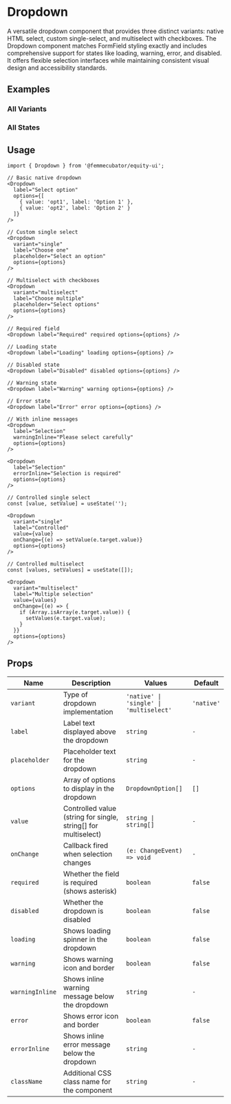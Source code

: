 
<Meta of={DropdownStories} />

# Dropdown

A versatile dropdown component that provides three distinct variants: native HTML select, custom single-select, and multiselect with checkboxes. The Dropdown component matches FormField styling exactly and includes comprehensive support for states like loading, warning, error, and disabled. It offers flexible selection interfaces while maintaining consistent visual design and accessibility standards.

## Examples

### All Variants

<Canvas of={DropdownStories.AllVariants} />

### All States

<Canvas of={DropdownStories.AllStates} />

## Usage

```tsx
import { Dropdown } from '@femmecubator/equity-ui';

// Basic native dropdown
<Dropdown
  label="Select option"
  options={[
    { value: 'opt1', label: 'Option 1' },
    { value: 'opt2', label: 'Option 2' }
  ]}
/>

// Custom single select
<Dropdown
  variant="single"
  label="Choose one"
  placeholder="Select an option"
  options={options}
/>

// Multiselect with checkboxes
<Dropdown
  variant="multiselect"
  label="Choose multiple"
  placeholder="Select options"
  options={options}
/>

// Required field
<Dropdown label="Required" required options={options} />

// Loading state
<Dropdown label="Loading" loading options={options} />

// Disabled state
<Dropdown label="Disabled" disabled options={options} />

// Warning state
<Dropdown label="Warning" warning options={options} />

// Error state
<Dropdown label="Error" error options={options} />

// With inline messages
<Dropdown
  label="Selection"
  warningInline="Please select carefully"
  options={options}
/>

<Dropdown
  label="Selection"
  errorInline="Selection is required"
  options={options}
/>

// Controlled single select
const [value, setValue] = useState('');

<Dropdown
  variant="single"
  label="Controlled"
  value={value}
  onChange={(e) => setValue(e.target.value)}
  options={options}
/>

// Controlled multiselect
const [values, setValues] = useState([]);

<Dropdown
  variant="multiselect"
  label="Multiple selection"
  value={values}
  onChange={(e) => {
    if (Array.isArray(e.target.value)) {
      setValues(e.target.value);
    }
  }}
  options={options}
/>
```

## Props

<table>
  <thead>
    <tr>
      <th style={{ textAlign: 'left' }}>Name</th>
      <th style={{ textAlign: 'left' }}>Description</th>
      <th style={{ textAlign: 'left' }}>Values</th>
      <th style={{ textAlign: 'left' }}>Default</th>
    </tr>
  </thead>
  <tbody>
    <tr>
      <td>
        <code>variant</code>
      </td>
      <td>Type of dropdown implementation</td>
      <td>
        <code>'native' | 'single' | 'multiselect'</code>
      </td>
      <td>
        <code>'native'</code>
      </td>
    </tr>
    <tr>
      <td>
        <code>label</code>
      </td>
      <td>Label text displayed above the dropdown</td>
      <td>
        <code>string</code>
      </td>
      <td>
        <code>-</code>
      </td>
    </tr>
    <tr>
      <td>
        <code>placeholder</code>
      </td>
      <td>Placeholder text for the dropdown</td>
      <td>
        <code>string</code>
      </td>
      <td>
        <code>-</code>
      </td>
    </tr>
    <tr>
      <td>
        <code>options</code>
      </td>
      <td>Array of options to display in the dropdown</td>
      <td>
        <code>DropdownOption[]</code>
      </td>
      <td>
        <code>[]</code>
      </td>
    </tr>
    <tr>
      <td>
        <code>value</code>
      </td>
      <td>Controlled value (string for single, string[] for multiselect)</td>
      <td>
        <code>string | string[]</code>
      </td>
      <td>
        <code>-</code>
      </td>
    </tr>
    <tr>
      <td>
        <code>onChange</code>
      </td>
      <td>Callback fired when selection changes</td>
      <td>
        <code>(e: ChangeEvent) => void</code>
      </td>
      <td>
        <code>-</code>
      </td>
    </tr>
    <tr>
      <td>
        <code>required</code>
      </td>
      <td>Whether the field is required (shows asterisk)</td>
      <td>
        <code>boolean</code>
      </td>
      <td>
        <code>false</code>
      </td>
    </tr>
    <tr>
      <td>
        <code>disabled</code>
      </td>
      <td>Whether the dropdown is disabled</td>
      <td>
        <code>boolean</code>
      </td>
      <td>
        <code>false</code>
      </td>
    </tr>
    <tr>
      <td>
        <code>loading</code>
      </td>
      <td>Shows loading spinner in the dropdown</td>
      <td>
        <code>boolean</code>
      </td>
      <td>
        <code>false</code>
      </td>
    </tr>
    <tr>
      <td>
        <code>warning</code>
      </td>
      <td>Shows warning icon and border</td>
      <td>
        <code>boolean</code>
      </td>
      <td>
        <code>false</code>
      </td>
    </tr>
    <tr>
      <td>
        <code>warningInline</code>
      </td>
      <td>Shows inline warning message below the dropdown</td>
      <td>
        <code>string</code>
      </td>
      <td>
        <code>-</code>
      </td>
    </tr>
    <tr>
      <td>
        <code>error</code>
      </td>
      <td>Shows error icon and border</td>
      <td>
        <code>boolean</code>
      </td>
      <td>
        <code>false</code>
      </td>
    </tr>
    <tr>
      <td>
        <code>errorInline</code>
      </td>
      <td>Shows inline error message below the dropdown</td>
      <td>
        <code>string</code>
      </td>
      <td>
        <code>-</code>
      </td>
    </tr>
    <tr>
      <td>
        <code>className</code>
      </td>
      <td>Additional CSS class name for the component</td>
      <td>
        <code>string</code>
      </td>
      <td>
        <code>-</code>
      </td>
    </tr>
  </tbody>
</table>
